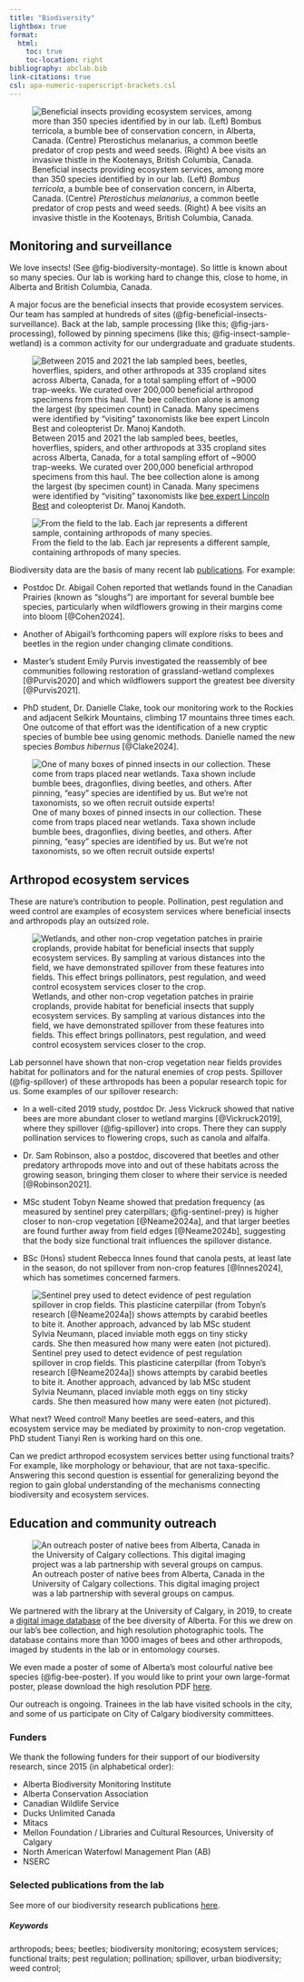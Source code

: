 ```yaml
---
title: "Biodiversity"         
lightbox: true
format:
  html:
    toc: true      
    toc-location: right
bibliography: abclab.bib
link-citations: true
csl: apa-numeric-superscript-brackets.csl
---
```


![Beneficial insects providing ecosystem services, among more than 350 species identified by in our lab. (Left) *Bombus terricola*, a bumble bee of conservation concern, in Alberta, Canada. (Centre) *Pterostichus melanarius*, a common beetle predator of crop pests and weed seeds. (Right) A bee visits an invasive thistle in the Kootenays, British Columbia, Canada.](images/biodiversity_montage.jpg){#fig-biodiversity-montage}

## Monitoring and surveillance

We love insects! (See @fig-biodiversity-montage). So little is known about so many species. Our lab is working hard to change this, close to home, in Alberta and British Columbia, Canada. 

A major focus are the beneficial insects that provide ecosystem services. Our team has sampled at hundreds of sites (@fig-beneficial-insects-surveillance). Back at the lab, sample processing (like this; @fig-jars-processing), followed by pinning specimens (like this; @fig-insect-sample-wetland) is a common activity for our undergraduate and graduate students.

![Between 2015 and 2021 the lab sampled bees, beetles, hoverflies, spiders, and other arthropods at 335 cropland sites across Alberta, Canada, for a total sampling effort of ~9000 trap-weeks. We curated over 200,000 beneficial arthropod specimens from this haul. The bee collection alone is among the largest (by specimen count) in Canada. Many specimens were identified by "visiting" taxonomists like [bee expert Lincoln Best](https://extension.oregonstate.edu/people/lincoln-best) and coleopterist Dr. Manoj Kandoth.](images/fig_beneficial-insects-surveillance.jpg){#fig-beneficial-insects-surveillance}

::: {.column-margin}
![From the field to the lab. Each jar represents a different sample, containing arthropods of many species.](images/fig-jars-processing.jpg){#fig-jars-processing}
:::

Biodiversity data are the basis of many recent lab [publications](publications.qmd). For example:

- Postdoc Dr. Abigail Cohen reported that wetlands found in the Canadian Prairies (known as "sloughs") are important for several bumble bee species, particularly when wildflowers growing in their margins come into bloom [@Cohen2024].  

- Another of Abigail's forthcoming papers will explore risks to bees and beetles in the region under changing climate conditions. 

- Master's student Emily Purvis investigated the reassembly of bee communities following restoration of grassland-wetland complexes [@Purvis2020] and which wildflowers support the greatest bee diversity [@Purvis2021].

- PhD student, Dr. Danielle Clake, took our monitoring work to the Rockies and adjacent Selkirk Mountains, climbing 17 mountains three times each. One outcome of that effort was the identification of a new cryptic species of bumble bee using genomic methods. Danielle named the new species *Bombus hibernus* [@Clake2024].

::: {.column-margin}
![One of many boxes of pinned insects in our collection. These come from traps placed near wetlands. Taxa shown include bumble bees, dragonflies, diving beetles, and others. After pinning, "easy" species are identified by us. But we're not taxonomists, so we often recruit outside experts!](images/fig-insect-sample-wetland.jpg){#fig-insect-sample-wetland}
:::

## Arthropod ecosystem services

::: {.callout-tip icon="false" title="What are ecosystem services?"}
These are nature's contribution to people.  Pollination, pest regulation and weed control are examples of ecosystem services where beneficial insects and arthropods play an outsized role.
:::

::: {.column-margin}
![Wetlands, and other non-crop vegetation patches in prairie croplands, provide habitat for beneficial insects that supply ecosystem services. By sampling at various distances into the field, we have demonstrated [spillover]{.textual-bold} from these features into fields. This effect brings pollinators, pest regulation, and weed control ecosystem services closer to the crop.](images/fig-spillover.png){#fig-spillover}
:::

Lab personnel have shown that non-crop vegetation near fields provides habitat for pollinators and for the natural enemies of crop pests. Spillover (@fig-spillover) of these arthropods has been a popular research topic for us. Some examples of our spillover research:

- In a well-cited 2019 study, postdoc Dr. Jess Vickruck showed that native bees are more abundant closer to wetland margins [@Vickruck2019], where they spillover (@fig-spillover) into crops. There they can supply pollination services to flowering crops, such as canola and alfalfa. 

- Dr. Sam Robinson, also a postdoc, discovered that beetles and other predatory arthropods move into and out of these habitats across the growing season, bringing them closer to where their service is needed [@Robinson2021].

- MSc student Tobyn Neame showed that predation frequency (as measured by sentinel prey caterpillars; @fig-sentinel-prey) is higher closer to non-crop vegetation [@Neame2024a], and that larger beetles are found further away from field edges [@Neame2024b], suggesting that the body size [functional trait]{.textual-bold} influences the spillover distance. 

- BSc (Hons) student Rebecca Innes found that canola pests, at least late in the season, do not spillover from non-crop features [@Innes2024], which has sometimes concerned farmers.

::: {.column-margin}
![[Sentinel prey]{.textual-bold} used to detect evidence of pest regulation spillover in crop fields. This plasticine caterpillar (from Tobyn's research [@Neame2024a]) shows attempts by carabid beetles to bite it. Another approach, advanced by lab MSc student Sylvia Neumann, placed inviable moth eggs on tiny sticky cards. She then measured how many were eaten (not pictured).](images/fig-sentinel-prey.png){#fig-sentinel-prey}
:::

[What next?]{.textual-bold} Weed control! Many beetles are seed-eaters, and this ecosystem service may be mediated by proximity to non-crop vegetation. PhD student Tianyi Ren is working hard on this one.

Can we predict arthropod ecosystem services better using [functional traits]{.textual-bold}? For example, like morphology or behaviour, that are not taxa-specific. Answering this second question is essential for generalizing beyond the region to gain global understanding of the mechanisms connecting biodiversity and ecosystem services.

## Education and community outreach

::: {.column-margin}
![An outreach poster of native bees from Alberta, Canada in the University of Calgary collections. This digital imaging project was a lab partnership with several groups on campus.](images/fig-bee-poster.png){#fig-bee-poster}
:::

We partnered with the library at the University of Calgary, in 2019, to create a [digital image database](https://digitalcollections.ucalgary.ca/Browse/Collections/Invertebrates/Alberta-Native-Bees){target="_blank"} of the bee diversity of Alberta. For this we drew on our lab's bee collection, and high resolution photographic tools. The database contains more than 1000 images of bees and other arthropods, imaged by students in the lab or in entomology courses. 

We even made a poster of some of Alberta's most colourful native bee species (@fig-bee-poster). If you would like to print your own large-format poster, please download the high resolution PDF [here](BeePoster_UniversityCalgary_2019.pdf){target="_blank"}.

Our outreach is ongoing. Trainees in the lab have visited schools in the city, and some of us participate on City of Calgary biodiversity committees.

### Funders {.unnumbered .unlisted}

We thank the following funders for their support of our biodiversity research, since 2015 (in alphabetical order):

-   Alberta Biodiversity Monitoring Institute
-   Alberta Conservation Association
-   Canadian Wildlife Service
-   Ducks Unlimited Canada
-   Mitacs
-   Mellon Foundation / Libraries and Cultural Resources, University of Calgary
-   North American Waterfowl Management Plan (AB)
-   NSERC

::: ref-section
### Selected publications from the lab {.unnumbered .unlisted}

See more of our biodiversity research publications [here](publications.qmd).

::: {#refs}
:::

##### Keywords {.unnumbered .unlisted}

arthropods; bees; beetles; biodiversity monitoring; ecosystem services; functional traits; pest regulation; pollination; spillover, urban biodiversity; weed control;
:::
